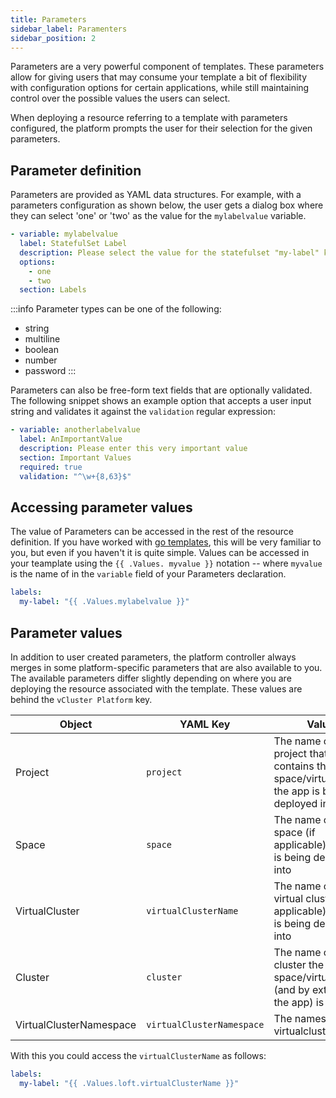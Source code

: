```yaml
---
title: Parameters
sidebar_label: Paramenters
sidebar_position: 2
---
```



Parameters are a very powerful component of templates. These parameters allow
for giving users that may consume your template a bit of flexibility with
configuration options for certain applications, while still maintaining control over the
possible values the users can select.

When deploying a resource referring to a template with parameters configured, the platform
prompts the user for their selection for the given parameters.

## Parameter definition

Parameters are provided as YAML data structures. For example, with a parameters
configuration as shown below, the user gets a dialog box where they can select 'one' or
'two' as the value for the `mylabelvalue` variable.

```yaml title="dialog box for user input"
- variable: mylabelvalue
  label: StatefulSet Label
  description: Please select the value for the statefulset "my-label" key
  options:
    - one
    - two
  section: Labels
```

:::info
Parameter types can be one of the following:
- string
- multiline
- boolean
- number
- password
:::

Parameters can also be free-form text fields that are optionally validated. The following
snippet shows an example option that accepts a user input string and validates it against the
`validation` regular expression:

```yaml title="free-form text field"
- variable: anotherlabelvalue
  label: AnImportantValue
  description: Please enter this very important value
  section: Important Values
  required: true
  validation: "^\w+{8,63}$"
```

## Accessing parameter values

The value of Parameters can be accessed in the rest of the resource definition. If you have worked
with [go templates](https://pkg.go.dev/text/template), this will be very familiar to you, but
even if you haven't it is quite simple. Values can be accessed in your teamplate using the `{{ .Values.
myvalue }}` notation -- where `myvalue` is the name of in the `variable` field of your
Parameters declaration.


```yaml title="accessing parameter values"
labels:
  my-label: "{{ .Values.mylabelvalue }}"
```

## Parameter values

In addition to user created parameters, the platform controller always merges in some
platform-specific parameters that are also available to you. The available parameters differ
slightly depending on where you are deploying the resource associated with the template.
These values are behind the `vCluster Platform` key.

| Object                  | YAML Key                  | Value                                                                                         |
| ----------------------- | ------------------------- | --------------------------------------------------------------------------------------------- |
| Project                 | `project`                 | The name of the project that contains the space/virtualcluster the app is being deployed into |
| Space                   | `space`                   | The name of the space (if applicable) the app is being deployed into                          |
| VirtualCluster          | `virtualClusterName`      | The name of the virtual cluster (if applicable) the app is being deployed into                |
| Cluster                 | `cluster`                 | The name of the cluster the space/virtualcluster (and by extension the app) is in             |
| VirtualClusterNamespace | `virtualClusterNamespace` | The namespace the virtualcluster is in                                                        |

With this you could access the `virtualClusterName` as follows:

```yaml title="accessing platform parameters"
labels:
  my-label: "{{ .Values.loft.virtualClusterName }}"
```
